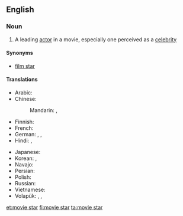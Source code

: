 ==English==

===Noun===
{{wikipedia}}
{{en-noun|sg=[[movie]] [[star]]}}

# A leading [[actor]] in a movie, especially one perceived as a [[celebrity]]

====Synonyms====
* [[film star]]

====Translations====
{{trans-top|star of the cinema}}
* Arabic: {{t|ar|نجمة سينمائية|f|tr=nájma sīnimāʾíyya|sc=Arab}}
* Chinese:
*: Mandarin: {{t|zh|電影明星|sc=Hani}}, {{t|zh|电影明星|tr=diànyǐng míngxīng|sc=Hani}}
* Finnish: {{t|fi|filmitähti}}
* French: {{t|fr|star de cinéma|f}}
* German: {{qualifier|♂♀}} {{t-|de|Filmstar|m}}, {{qualifier|♂♀}} {{t-|de|Filmgröße|f}}, {{qualifier|♂♀}} {{t-|de|Leinwandgröße|f}}
* Hindi: {{t|hi|फ़िल्म स्टार|tr=film sṭār|sc=Deva}}, {{t|hi|फिल्म स्टार|tr=philm sṭār|sc=Deva}}
{{trans-mid}}
* Japanese: {{t|ja|映画スター|tr=eiga sutā|sc=Jpan}}
* Korean: {{t|ko|무비 스타|tr=mubi seuta|sc=Kore}}, {{t|ko|영화 스타|tr=yeonghwa seuta|sc=Kore}}
* Navajo: {{tø|nv|naalkidgo bee bééhoʼdílzin}}
* Persian: {{t|fa|ستاره سینما|tr=setâre-ye sinamâ|sc=fa-Arab}}
* Polish: {{t|pl|gwiazda filmowa|f}}
* Russian: {{t|ru|кинозвезда|f|sc=Cyrl|tr=kinozvezdá|alt=кинозвезда́}}
* Vietnamese: {{t|vi|minh tinh màn bạc}}
* Volapük: {{qualifier|♂♀}} {{t-|vo|bioskopastelan}}, {{qualifier|♂}} {{t-|vo|bioskopahistelan}}, {{qualifier|♀}} {{t-|vo|bioskopajistelan}}
{{trans-bottom}}

[[et:movie star]]
[[fi:movie star]]
[[ta:movie star]]